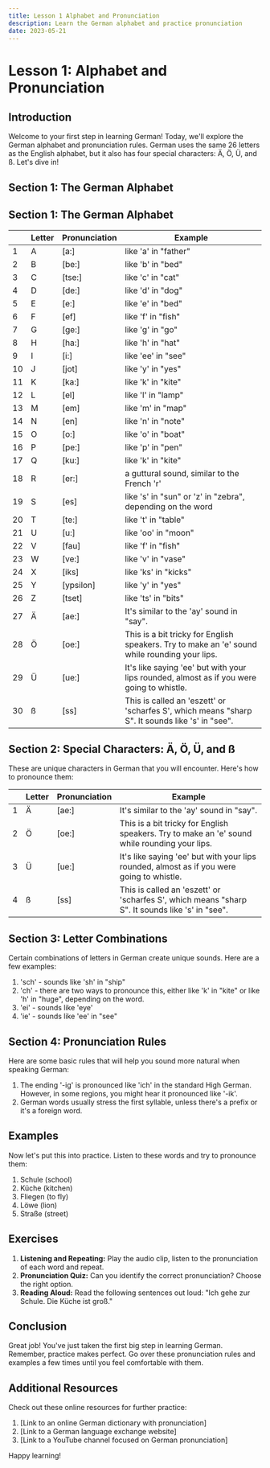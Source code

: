 ```yaml
---
title: Lesson 1 Alphabet and Pronunciation
description: Learn the German alphabet and practice pronunciation
date: 2023-05-21
---
```


# Lesson 1: Alphabet and Pronunciation

## Introduction

Welcome to your first step in learning German! Today, we'll explore the German alphabet and pronunciation rules. German uses the same 26 letters as the English alphabet, but it also has four special characters: Ä, Ö, Ü, and ß. Let's dive in!

## Section 1: The German Alphabet

<TextToSpeechPlayer mp3File={/src/assets/audio/lessons/german/lesson1/das-alphabet.mp3} />

## Section 1: The German Alphabet

|   | Letter | Pronunciation | Example |
|---|--------|---------------|---------|
| 1 | A      | [a:]          | like 'a' in "father"  |
| 2 | B      | [be:]         | like 'b' in "bed"     |
| 3 | C      | [tse:]        | like 'c' in "cat"     |
| 4 | D      | [de:]         | like 'd' in "dog"     |
| 5 | E      | [e:]          | like 'e' in "bed"     |
| 6 | F      | [ef]          | like 'f' in "fish"    |
| 7 | G      | [ge:]         | like 'g' in "go"      |
| 8 | H      | [ha:]         | like 'h' in "hat"     |
| 9 | I      | [i:]          | like 'ee' in "see"    |
|10 | J      | [jot]         | like 'y' in "yes"     |
|11 | K      | [ka:]         | like 'k' in "kite"    |
|12 | L      | [el]          | like 'l' in "lamp"    |
|13 | M      | [em]          | like 'm' in "map"     |
|14 | N      | [en]          | like 'n' in "note"    |
|15 | O      | [o:]          | like 'o' in "boat"    |
|16 | P      | [pe:]         | like 'p' in "pen"     |
|17 | Q      | [ku:]         | like 'k' in "kite"    |
|18 | R      | [er:]         | a guttural sound, similar to the French 'r' |
|19 | S      | [es]          | like 's' in "sun" or 'z' in "zebra", depending on the word |
|20 | T      | [te:]         | like 't' in "table"   |
|21 | U      | [u:]          | like 'oo' in "moon"   |
|22 | V      | [fau]         | like 'f' in "fish"    |
|23 | W      | [ve:]         | like 'v' in "vase"    |
|24 | X      | [iks]         | like 'ks' in "kicks"  |
|25 | Y      | [ypsilon]     | like 'y' in "yes"     |
|26 | Z      | [tset]        | like 'ts' in "bits"   |
|27 | Ä      | [ae:]         | It's similar to the 'ay' sound in "say". |
|28 | Ö      | [oe:]         | This is a bit tricky for English speakers. Try to make an 'e' sound while rounding your lips. |
|29 | Ü      | [ue:]         | It's like saying 'ee' but with your lips rounded, almost as if you were going to whistle. |
|30 | ß      | [ss]          | This is called an 'eszett' or 'scharfes S', which means "sharp S". It sounds like 's' in "see". |



## Section 2: Special Characters: Ä, Ö, Ü, and ß

These are unique characters in German that you will encounter. Here's how to pronounce them:

|   | Letter | Pronunciation | Example |
|---|--------|---------------|---------|
|1 | Ä      | [ae:]         | It's similar to the 'ay' sound in "say". |
|2 | Ö      | [oe:]         | This is a bit tricky for English speakers. Try to make an 'e' sound while rounding your lips. |
|3 | Ü      | [ue:]         | It's like saying 'ee' but with your lips rounded, almost as if you were going to whistle. |
|4 | ß      | [ss]          | This is called an 'eszett' or 'scharfes S', which means "sharp S". It sounds like 's' in "see". |




## Section 3: Letter Combinations

Certain combinations of letters in German create unique sounds. Here are a few examples:

1. 'sch' - sounds like 'sh' in "ship"
2. 'ch' - there are two ways to pronounce this, either like 'k' in "kite" or like 'h' in "huge", depending on the word.
3. 'ei' - sounds like 'eye'
4. 'ie' - sounds like 'ee' in "see"

## Section 4: Pronunciation Rules

Here are some basic rules that will help you sound more natural when speaking German:

1. The ending '-ig' is pronounced like 'ich' in the standard High German. However, in some regions, you might hear it pronounced like '-ik'.
2. German words usually stress the first syllable, unless there's a prefix or it's a foreign word.

## Examples

Now let's put this into practice. Listen to these words and try to pronounce them:

1. Schule (school) <TextToSpeechPlayer mp3File={/src/assets/audio/lessons/german/lesson1/Schule.mp3} miniPlayer=true />
2. Küche (kitchen) <TextToSpeechPlayer mp3File={/src/assets/audio/lessons/german/lesson1/Küche.mp3} miniPlayer=true />
3. Fliegen (to fly) <TextToSpeechPlayer mp3File={/src/assets/audio/lessons/german/lesson1/Fliegen.mp3} miniPlayer=true />
4. Löwe (lion) <TextToSpeechPlayer mp3File={/src/assets/audio/lessons/german/lesson1/Löwe.mp3} miniPlayer=true />
5. Straße (street) <TextToSpeechPlayer mp3File={/src/assets/audio/lessons/german/lesson1/Straße.mp3} miniPlayer=true />

## Exercises

1. **Listening and Repeating:** Play the audio clip, listen to the pronunciation of each word and repeat.
2. **Pronunciation Quiz:** Can you identify the correct pronunciation? Choose the right option.
3. **Reading Aloud:** Read the following sentences out loud: "Ich gehe zur Schule. Die Küche ist groß."

## Conclusion

Great job! You've just taken the first big step in learning German. Remember, practice makes perfect. Go over these pronunciation rules and examples a few times until you feel comfortable with them.

## Additional Resources

Check out these online resources for further practice:

1. [Link to an online German dictionary with pronunciation]
2. [Link to a German language exchange website]
3. [Link to a YouTube channel focused on German pronunciation]

Happy learning!
